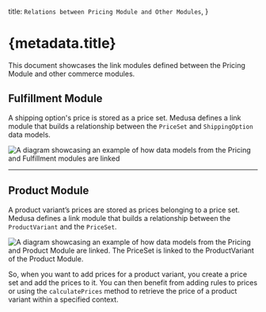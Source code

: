   title: `Relations between Pricing Module and Other Modules`,
}

# {metadata.title}

This document showcases the link modules defined between the Pricing Module and other commerce modules.

## Fulfillment Module

A shipping option's price is stored as a price set. Medusa defines a link module that builds a relationship between the `PriceSet` and `ShippingOption` data models.

![A diagram showcasing an example of how data models from the Pricing and Fulfillment modules are linked](https://res.cloudinary.com/dza7lstvk/image/upload/v1716561747/Medusa%20Resources/pricing-fulfillment_spywwa.jpg)

---

## Product Module

A product variant’s prices are stored as prices belonging to a price set. Medusa defines a link module that builds a relationship between the `ProductVariant` and the `PriceSet`.

![A diagram showcasing an example of how data models from the Pricing and Product Module are linked. The PriceSet is linked to the ProductVariant of the Product Module.](https://res.cloudinary.com/dza7lstvk/image/upload/v1709651039/Medusa%20Resources/pricing-product_m4xaut.jpg)

So, when you want to add prices for a product variant, you create a price set and add the prices to it. You can then benefit from adding rules to prices or using the `calculatePrices` method to retrieve the price of a product variant within a specified context.
